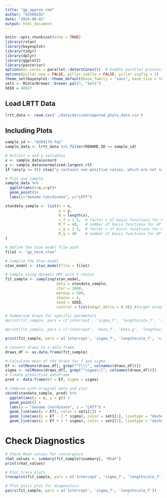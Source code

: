 ```yaml
---
title: "gp_approx.rmd"
author: "02509292"
date: "2024-08-02"
output: html_document
---
```


```r
knitr::opts_chunk$set(echo = TRUE)
library(rstan)
library(bayesplot)
library(tidyr)
library(dplyr)
library(ggplot2)
library(posterior)
options(mc.cores = parallel::detectCores())  # Enable parallel processing
options(pillar.neg = FALSE, pillar.subtle = FALSE, pillar.sigfig = 2)
theme_set(bayesplot::theme_default(base_family = "sans", base_size = 16))
set1 <- RColorBrewer::brewer.pal(7, "Set1")
SEED = 48927
```

## Load LRTT Data

```r
lrtt_data <- read.csv('./data/derived/imputed_phylo_data.csv')
```

## Including Plots

```r
sample_id <- "AID4174-fq1"
sample_data <- lrtt_data %>% filter(RENAME_ID == sample_id)

# Extract x and y variables
x <- sample_data$xcoord
y <- sample_data$normalised.largest.rtt
if (any(y <= 0)) stop("y contains non-positive values, which are not suitable for a Gamma distribution.")

# Plot one sample
sample_data %>%
  ggplot(aes(x=x,y=y))+
  geom_point()+
  labs(x="Genome Coordinate", y="LRTT")
```

```r
standata_sample <- list(x = x,
                        y = y,
                        N = length(x),
                        c_f = 1.5,  # factor c of basis functions for GP for f1
                        M_f = 40,   # number of basis functions for GP for f1
                        c_g = 1.5,  # factor c of basis functions for GP for g3
                        M_g = 40    # number of basis functions for GP for g3
)

```

```r
# Define the Stan model file path
file1 <- "gp_norm.stan"

# Compile the Stan model
stan_model <- stan_model(file = file1)

# Sample using dynamic HMC with 4 chains
fit_sample <- sampling(stan_model, 
                       data = standata_sample, 
                       iter = 1000, 
                       warmup = 500,
                       chains = 4, 
                       seed = SEED, 
                       control = list(adapt_delta = 0.9)) #target acceptance probability is adapt_delta -> smaller stepsize, slow/more exploration

```

```r
# Summarize draws for specific parameters
#print(fit_sample, pars = c('intercept', 'sigma_f', 'lengthscale_f', 'sigma_g', 'lengthscale_g'), probs = c(0.025, 0.5, 0.975))

#print(fit_sample, pars = c('intercept', 'beta_f', 'beta_g', 'lengthscale_f', 'sigma_f', 'lengthscale_g', 'sigma_g'))

print(fit_sample, pars = c('intercept', 'sigma_f', 'lengthscale_f', 'sigma_g', 'lengthscale_g'), probs = c(0.025, 0.5, 0.975))


```

```r
# Convert draws to a data frame
draws_df <- as.data.frame(fit_sample)

# Calculate mean of the draws for f and sigma
Ef <- colMeans(draws_df[, grep("^f\\[", colnames(draws_df))])
sigma <- colMeans(draws_df[, grep("^sigma\\[", colnames(draws_df))])
# Create prediction dataframe
pred <- data.frame(Ef = Ef, sigma = sigma)

# Combine with original data and plot
cbind(standata_sample, pred) %>%
  ggplot(aes(x = x, y = y)) +
  geom_point() +
  labs(x = "Genome Coordinate", y = "LRTT") +
  geom_line(aes(y = Ef), color = set1[1]) +
  geom_line(aes(y = Ef - 2 * sigma), color = set1[1], linetype = "dashed") +
  geom_line(aes(y = Ef + 2 * sigma), color = set1[1], linetype = "dashed")
```

# Check Diagnostics

```r
# Check Rhat values for convergence
rhat_values <- summary(fit_sample)$summary[, "Rhat"]
print(rhat_values)

# Plot trace plots
traceplot(fit_sample, pars = c('intercept', 'sigma_f', 'lengthscale_f'))

# Plot pairs plot for diagnostics
pairs(fit_sample, pars = c('intercept', 'sigma_f', 'lengthscale_f'))
```
